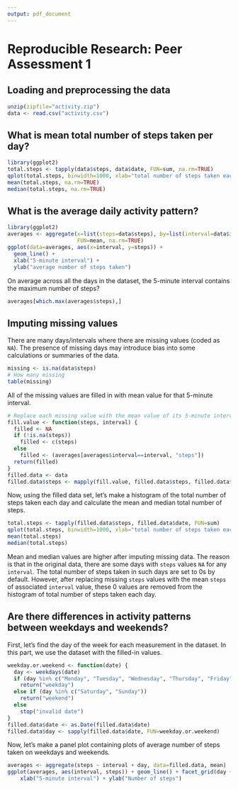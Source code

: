 ```yaml
---
output: pdf_document
---
```

# Reproducible Research: Peer Assessment 1

## Loading and preprocessing the data
```r
unzip(zipfile="activity.zip")
data <- read.csv("activity.csv")
```

## What is mean total number of steps taken per day?
```r
library(ggplot2)
total.steps <- tapply(data$steps, data$date, FUN=sum, na.rm=TRUE)
qplot(total.steps, binwidth=1000, xlab="total number of steps taken each day")
mean(total.steps, na.rm=TRUE)
median(total.steps, na.rm=TRUE)
```

## What is the average daily activity pattern?
```r
library(ggplot2)
averages <- aggregate(x=list(steps=data$steps), by=list(interval=data$interval),
                      FUN=mean, na.rm=TRUE)
ggplot(data=averages, aes(x=interval, y=steps)) +
  geom_line() +
  xlab("5-minute interval") +
  ylab("average number of steps taken")
```

On average across all the days in the dataset, the 5-minute interval contains
the maximum number of steps?
```r
averages[which.max(averages$steps),]
```

## Imputing missing values

There are many days/intervals where there are missing values (coded as `NA`). The presence of missing days may introduce bias into some calculations or summaries of the data.

```r
missing <- is.na(data$steps)
# How many missing
table(missing)
```

All of the missing values are filled in with mean value for that 5-minute
interval.

```r
# Replace each missing value with the mean value of its 5-minute interval
fill.value <- function(steps, interval) {
  filled <- NA
  if (!is.na(steps))
    filled <- c(steps)
  else
    filled <- (averages[averages$interval==interval, "steps"])
  return(filled)
}
filled.data <- data
filled.data$steps <- mapply(fill.value, filled.data$steps, filled.data$interval)
```
Now, using the filled data set, let's make a histogram of the total number of steps taken each day and calculate the mean and median total number of steps.

```r
total.steps <- tapply(filled.data$steps, filled.data$date, FUN=sum)
qplot(total.steps, binwidth=1000, xlab="total number of steps taken each day")
mean(total.steps)
median(total.steps)
```

Mean and median values are higher after imputing missing data. The reason is
that in the original data, there are some days with `steps` values `NA` for 
any `interval`. The total number of steps taken in such days are set to 0s by
default. However, after replacing missing `steps` values with the mean `steps`
of associated `interval` value, these 0 values are removed from the histogram
of total number of steps taken each day.

## Are there differences in activity patterns between weekdays and weekends?
First, let's find the day of the week for each measurement in the dataset. In
this part, we use the dataset with the filled-in values.

```r
weekday.or.weekend <- function(date) {
  day <- weekdays(date)
  if (day %in% c("Monday", "Tuesday", "Wednesday", "Thursday", "Friday"))
    return("weekday")
  else if (day %in% c("Saturday", "Sunday"))
    return("weekend")
  else
    stop("invalid date")
}
filled.data$date <- as.Date(filled.data$date)
filled.data$day <- sapply(filled.data$date, FUN=weekday.or.weekend)
```

Now, let's make a panel plot containing plots of average number of steps taken
on weekdays and weekends.
```r
averages <- aggregate(steps ~ interval + day, data=filled.data, mean)
ggplot(averages, aes(interval, steps)) + geom_line() + facet_grid(day ~ .) +
    xlab("5-minute interval") + ylab("Number of steps")
```